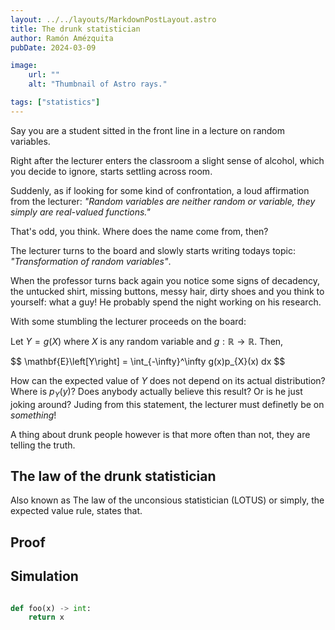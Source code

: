 ```yaml
---
layout: ../../layouts/MarkdownPostLayout.astro
title: The drunk statistician
author: Ramón Amézquita
pubDate: 2024-03-09

image:
    url: ""
    alt: "Thumbnail of Astro rays."

tags: ["statistics"]
---
```





Say you are a student sitted in the front line in a lecture on random variables.

Right after the lecturer enters the classroom a slight sense of alcohol, which
you decide to ignore, starts settling across room. 

Suddenly, as if looking for some kind of confrontation, a loud affirmation from the lecturer:
*"Random variables are neither random or variable, they simply are real-valued 
functions."*

That's odd, you think. Where does the name come from, then?

The lecturer turns to the board and slowly starts writing todays topic:
*"Transformation of random variables"*. 

When the professor turns back again you notice some signs of decadency, the
untucked shirt, missing buttons, messy hair, dirty shoes and you think to 
yourself: what a guy! He probably spend the night working on his research.

With some stumbling the lecturer proceeds on the board:

Let $Y = g(X)$ where $X$ is any random variable and 
$g: \mathbb{R}\to \mathbb{R}$. Then,

<Latex/>
$$
\mathbf{E}\left[Y\right] = \int_{-\infty}^\infty g(x)p_{X}(x) dx
$$

How can the expected value of $Y$ does not depend on its actual distribution?
Where is $p_{Y}(y)$?
Does anybody actually believe this result? 
Or is he just joking around?
Juding from this statement, the lecturer must definetly be on *something*!


A thing about drunk people however is that more often than not, they are telling
the truth.


## The law of the drunk statistician
Also known as The law of the unconsious statistician (LOTUS) or simply, the
expected value rule, states that.



## Proof



## Simulation

```python

def foo(x) -> int:
    return x

```





